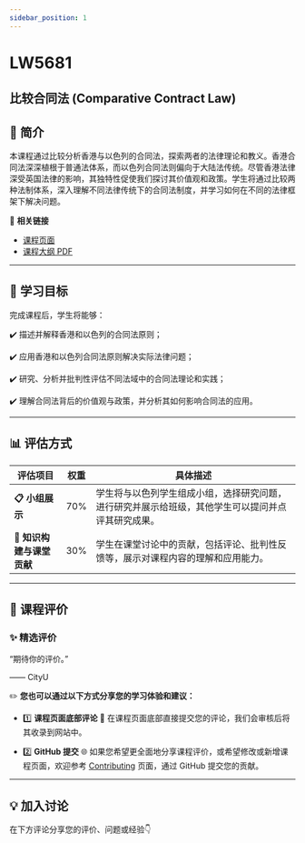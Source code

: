 ```yaml
---
sidebar_position: 1
---
```


# LW5681
## 比较合同法 (Comparative Contract Law)

## **📘 简介**
本课程通过比较分析香港与以色列的合同法，探索两者的法律理论和教义。香港合同法深深植根于普通法体系，而以色列合同法则偏向于大陆法传统。尽管香港法律深受英国法律的影响，其独特性促使我们探讨其价值观和政策。学生将通过比较两种法制体系，深入理解不同法律传统下的合同法制度，并学习如何在不同的法律框架下解决问题。

🔗 **相关链接**
- [课程页面](https://www.cityu.edu.hk/catalogue/pg/202425/course/LW5681.htm)
- [课程大纲 PDF](https://www.cityu.edu.hk/catalogue/pg/202425/course/LW5681.pdf)

---

## **🎯 学习目标**

完成课程后，学生将能够：

✔️ 描述并解释香港和以色列的合同法原则；

✔️ 应用香港和以色列合同法原则解决实际法律问题；

✔️ 研究、分析并批判性评估不同法域中的合同法理论和实践；

✔️ 理解合同法背后的价值观与政策，并分析其如何影响合同法的应用。

---

## **📊 评估方式**

| **评估项目**         | **权重** | **具体描述**                                                                                       |
|---------------------|---------|---------------------------------------------------------------------------------------------------|
| **📋 小组展示**       | 70%     | 学生将与以色列学生组成小组，选择研究问题，进行研究并展示给班级，其他学生可以提问并点评其研究成果。         |
| **💬 知识构建与课堂贡献** | 30%     | 学生在课堂讨论中的贡献，包括评论、批判性反馈等，展示对课程内容的理解和应用能力。                           |

---

## **💬 课程评价**

### ✨ **精选评价**
<div className={commentStyles.commentBox}>
    <p className={commentStyles.commentText}>
        “期待你的评价。”
    </p>
    <p className={commentStyles.commentAuthor}>—— CityU</p>
</div>

✏️ **您也可以通过以下方式分享您的学习体验和建议：**

- 1️⃣ **课程页面底部评论**
💬 在课程页面底部直接提交您的评论，我们会审核后将其收录到网站中。

- 2️⃣ **GitHub 提交**
🌐 如果您希望更全面地分享课程评价，或希望修改或新增课程页面，欢迎参考 [Contributing](/contributing) 页面，通过 GitHub 提交您的贡献。

---

## **💡 加入讨论**

在下方评论分享您的评价、问题或经验👇
<Utterances />
